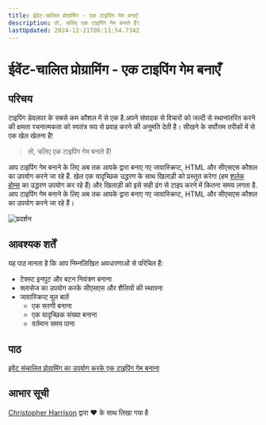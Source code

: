 ```yaml
---
title: ईवेंट-चालित प्रोग्रामिंग - एक टाइपिंग गेम बनाएँ
description: तो, चलिए एक टाइपिंग गेम बनाते हैं!
lastUpdated: 2024-12-21T06:11:54.734Z
---
```


# ईवेंट-चालित प्रोग्रामिंग - एक टाइपिंग गेम बनाएँ

## परिचय

टाइपिंग डेवलपर के सबसे कम कौशल में से एक है.अपने संपादक से विचारों को जल्दी से स्थानांतरित करने की क्षमता रचनात्मकता को स्वतंत्र रूप से प्रवाह करने की अनुमति देती है। सीखने के सर्वोत्तम तरीकों में से एक खेल खेलना है!

> तो, चलिए एक टाइपिंग गेम बनाते हैं!

आप टाइपिंग गेम बनाने के लिए अब तक आपके द्वारा बनाए गए जावास्क्रिप्ट, HTML और सीएसएस कौशल का उपयोग करने जा रहे हैं. खेल एक यादृच्छिक उद्धरण के साथ खिलाड़ी को प्रस्तुत करेगा (हम [शर्लक होम्स](https://en.wikipedia.org/wiki/Sherlock_Holmes) का उद्धरण उपयोग कर रहे हैं) और खिलाड़ी को इसे सही ढंग से टाइप करने में कितना समय लगता है. आप टाइपिंग गेम बनाने के लिए अब तक आपके द्वारा बनाए गए जावास्क्रिप्ट, HTML और सीएसएस कौशल का उपयोग करने जा रहे हैं।

![प्रदर्शन](../images/demo.gif)

## आवश्यक शर्तें

यह पाठ मानता है कि आप निम्नलिखित अवधारणाओं से परिचित हैं:

- टेक्स्ट इनपुट और बटन नियंत्रण बनाना
- क्लासेज का उपयोग करके सीएसएस और शैलियों की स्थापना
- जावास्क्रिप्ट मूल बातें
  - एक सरणी बनाना
  - एक यादृच्छिक संख्या बनाना
  - वर्तमान समय पाना

## पाठ

[इवेंट संचालित प्रोग्रामिंग का उपयोग करके एक टाइपिंग गेम बनाना](../typing-game/README.hi.md)

## आभार सूची

[Christopher Harrison](http://www.twitter.com/geektrainer) द्वारा ♥️ के साथ लिखा गया है

